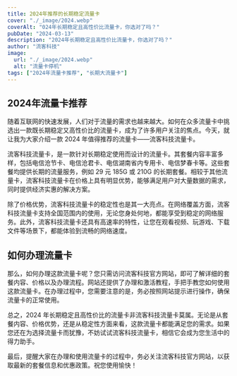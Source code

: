 ```yaml
---
title: 2024年推荐的长期稳定流量卡
cover: "./_image/2024.webp"
coverAlt: "024年长期稳定且高性价比流量卡，你选对了吗？"
pubDate: "2024-03-13"
description: "2024年长期稳定且高性价比流量卡，你选对了吗？"
author: "流客科技"
image:
  url: "./_image/2024.webp"
  alt: "流量卡停机"
tags: ["2024年流量卡推荐", "长期大流量卡"]
---
```


## 2024年流量卡推荐

随着互联网的快速发展，人们对于流量的需求也越来越大。如何在众多流量卡中挑选出一款既长期稳定又高性价比的流量卡，成为了许多用户关注的焦点。今天，就让我为大家介绍一款 2024 年值得推荐的流量卡——流客科技流量卡。

流客科技流量卡，是一款针对长期稳定使用而设计的流量卡。其套餐内容丰富多样，包括电信沧节卡、电信沧君卡、电信湖南省内专用卡、电信梦春卡等。这些套餐均提供长期的流量服务，例如 29 元 185G 或 210G 的长期套餐。相较于其他流量卡，流客科技流量卡在价格上具有明显优势，能够满足用户对大量数据的需求，同时提供经济实惠的解决方案。

除了价格优势，流客科技流量卡的稳定性也是其一大亮点。在网络覆盖方面，流客科技流量卡支持全国范围内的使用，无论您身处何地，都能享受到稳定的网络服务。此外，流客科技流量卡还具有高速率的特性，让您在观看视频、玩游戏、下载文件等场景下，都能体验到流畅的网络速度。

## 如何办理流量卡
那么，如何办理这款流量卡呢？您只需访问流客科技官方网站，即可了解详细的套餐内容、价格以及办理流程。网站还提供了办理和激活教程，手把手教您如何使用这款流量卡。在办理过程中，您需要注意的是，务必按照网站提示进行操作，确保流量卡的正常使用。

总之，2024 年长期稳定且高性价比的流量卡非流客科技流量卡莫属。无论是从套餐内容、价格优势，还是从稳定性方面来看，这款流量卡都能满足您的需求。如果您还在为选择流量卡而犹豫，不妨试试流客科技流量卡，相信它会成为您生活中的得力助手。

最后，提醒大家在办理和使用流量卡的过程中，务必关注流客科技官方网站，以获取最新的套餐信息和优惠政策。祝您使用愉快！
